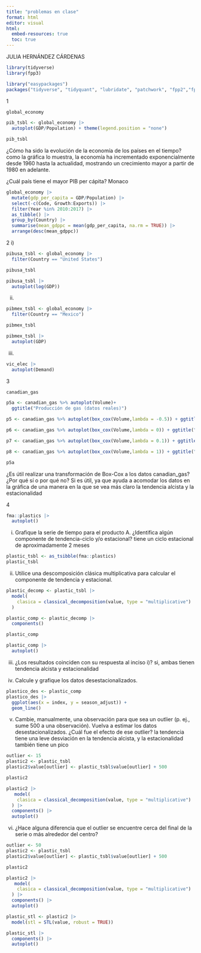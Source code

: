 ```yaml
---
title: "problemas en clase"
format: html
editor: visual
html:
  embed-resources: true
  toc: true
---
```

JULIA HERNÁNDEZ CÁRDENAS

```r
library(tidyverse)
library(fpp3)
```

```r
library("easypackages")
packages("tidyverse", "tidyquant", "lubridate", "patchwork", "fpp2","fpp3","scales", "timetk")

```

1

```r
global_economy
```

```r
pib_tsbl <- global_economy |>
  autoplot(GDP/Population) + theme(legend.position = "none")

pib_tsbl
```

¿Cómo ha sido la evolución de la economía de los países en el tiempo? 
como la gráfica lo muestra, la economía ha incrementado exponencialmente desde 1960 hasta la actualidad, mostrando un crecimiento mayor a partir de 1980 en adelante.

¿Cuál país tiene el mayor PIB per cápita?
Monaco

```r
global_economy |>
  mutate(gdp_per_capita = GDP/Population) |>
  select(-c(Code, Growth:Exports)) |>
  filter(Year %in% 2010:2017) |>
  as_tibble() |>
  group_by(Country) |>
  summarise(mean_gdppc = mean(gdp_per_capita, na.rm = TRUE)) |>
  arrange(desc(mean_gdppc))
```
2
i)
```r
pibusa_tsbl <- global_economy |>
  filter(Country == "United States")

pibusa_tsbl
```
```r
pibusa_tsbl |>
  autoplot(log(GDP))
```

ii)
```r
pibmex_tsbl <- global_economy |>
  filter(Country == "Mexico")

pibmex_tsbl
```

```r
pibmex_tsbl |>
  autoplot(GDP)
```

iii)
```r
vic_elec |>
  autoplot(Demand)
```

3
```r
canadian_gas
```


```r
p5a <- canadian_gas %>% autoplot(Volume)+ 
  ggtitle("Producción de gas (datos reales)")

p5 <- canadian_gas %>% autoplot(box_cox(Volume,lambda = -0.5)) + ggtitle("Box-Cox, lambda = -0.5")

p6 <- canadian_gas %>% autoplot(box_cox(Volume,lambda = 0)) + ggtitle("Box-Cox, lambda = 0 (log)")

p7 <- canadian_gas %>% autoplot(box_cox(Volume,lambda = 0.1)) + ggtitle("Box-Cox, lambda = 0.1")

p8 <- canadian_gas %>% autoplot(box_cox(Volume,lambda = 1)) + ggtitle("Box-Cox, lambda = 1")

p5a
```
¿Es útil realizar una transformación de Box-Cox a los datos canadian_gas? ¿Por qué sí o por qué no?
Si es útil, ya que ayuda a acomodar los datos en la gráfica de una manera en la que se vea más claro la tendencia alcista y la estacionalidad

4

```r
fma::plastics |> 
  autoplot()
```
i)
Grafique la serie de tiempo para el producto A. ¿Identifica algún componente de tendencia-ciclo y/o estacional?
tiene un ciclo estacional de aproximadamente 2 meses

```r
plastic_tsbl <- as_tsibble(fma::plastics)
plastic_tsbl
```

ii)
Utilice una descomposición clásica multiplicativa para calcular el componente de tendencia y estacional.

```r
plastic_decomp <- plastic_tsbl |>
  model(
    clasica = classical_decomposition(value, type = "multiplicative")
  )
```

```r
plastic_comp <- plastic_decomp |>
  components()

plastic_comp
```

```r
plastic_comp |>
  autoplot()
```
iii)
¿Los resultados coinciden con su respuesta al inciso i)?
si, ambas tienen tendencia alcista y estacionalidad

iv)
Calcule y grafique los datos desestacionalizados.

```r
plastico_des <- plastic_comp
plastico_des |>
  ggplot(aes(x = index, y = season_adjust)) + 
  geom_line()
```
v) 
Cambie, manualmente, una observación para que sea un outlier (p. ej., sume 500 a una observación). Vuelva a estimar los datos desestacionalizados. ¿Cuál fue el efecto de ese outlier?
la tendencia tiene una leve desviación en la tendencia alcista, y la estacionalidad también tiene un pico

```r
outlier <- 15
plastic2 <- plastic_tsbl
plastic2$value[outlier] <- plastic_tsbl$value[outlier] + 500

plastic2
```
```r
plastic2 |>
   model(
    clasica = classical_decomposition(value, type = "multiplicative")
  ) |>
  components() |>
  autoplot()
```

vi)
¿Hace alguna diferencia que el outlier se encuentre cerca del final de la serie o más alrededor del centro?

```r
outlier <- 50
plastic2 <- plastic_tsbl
plastic2$value[outlier] <- plastic_tsbl$value[outlier] + 500

plastic2
```

```r
plastic2 |>
   model(
    clasica = classical_decomposition(value, type = "multiplicative")
  ) |>
  components() |>
  autoplot()
```
```r
plastic_stl <- plastic2 |>
  model(stl = STL(value, robust = TRUE))

plastic_stl |>
  components() |>
  autoplot()
```

